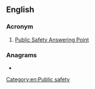 ==English==

===Acronym===
{{rfc-header|Acronym}}
{{head|en|acronym}}

# [[w:Public-safety answering point|Public Safety Answering Point]]

===Anagrams===
* {{anagrams|en|a=apps|Apps|PAPs|Sapp|apps|apps.|p'aps|paps}}

[[Category:en:Public safety]]